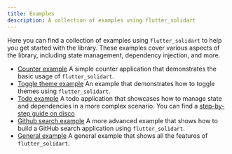 ```yaml
---
title: Examples
description: A collection of examples using flutter_solidart
---
```


Here you can find a collection of examples using `flutter_solidart` to help you get started with the library.
These examples cover various aspects of the library, including state management, dependency injection, and more.

- [Counter example](https://github.com/nank1ro/solidart/tree/main/examples/counter) A simple counter application that demonstrates the basic usage of `flutter_solidart`.
- [Toggle theme example](https://github.com/nank1ro/solidart/tree/main/examples/toggle_theme) An example that demonstrates how to toggle themes using `flutter_solidart`.
- [Todo example](https://github.com/nank1ro/solidart/tree/main/examples/todos) A todo application that showcases how to manage state and dependencies in a more complex scenario. You can find a [step-by-step guide on disco](https://disco.mariuti.com/examples/solidart/)
- [Github search example](https://github.com/nank1ro/solidart/tree/main/examples/github_search) A more advanced example that shows how to build a GitHub search application using `flutter_solidart`.
- [General example](https://github.com/nank1ro/solidart/tree/main/packages/flutter_solidart/example) A general example that shows all the features of `flutter_solidart`.

